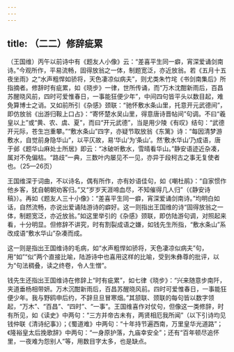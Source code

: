 ```yaml
---
---
---
```

title: （二二）修辞疵累
---




（王国维）丙午以前诗中有《题友人小像》云：“差喜平生同一癖，宵深爱诵剑南诗。”今观所作，平易流畅，固得放翁之一体，制题宽泛，亦近放翁。若《五月十五夜坐雨》之“水声粗悍如骄将，天色凄凉似病夫”，则尤类朱竹垞《书剑南集后》所指摘者。修辞时有疵累，如《晓步》一律，世所传诵，而“万木沈酣新雨后，百昌苏醒晓风前，四时可爱惟春日，一事能狂便少年”，中间四句皆平头以数目起，难免算博士之诮。又如前所引《杂感》颈联：“驰怀敷水条山里，托意开元武德间”，即仿放翁《出游归鞍上口占》：“寄怀楚水吴山里，得意唐诗晋帖间”句调。不曰“羲皇以上”或“黄、农、虞、夏”，而曰“开元武德”，当是用少陵《有叹》结句：“武德开元际，苍生岂重攀。”“敷水条山”四字，亦疑节取放翁《东篱》诗：“每因清梦游敷水，自觉前身隐华山”，以平仄故，易‘华山’为‘条山’。然‘敷水华山’乃成语，唐于邺《题华山麻处士所居》即云：“冰破听敷水，雪晴看华山。”静安语迹近杂凑，属对不免偏枯。“路歧”一典，三数叶内屡见不一见，亦异于段柯古之事无复使者也。（25—26页）

王国维深于词曲，不以诗名，偶有所作，亦有妙语佳句，如《嘲杜鹃》：“自家惯作他乡客，犹自朝朝劝客归。”又“岁岁天涯啼血尽，不知催得几人归”（《静安诗稿》）。再如《题友人三十小像》：“差喜平生同一癖，宵深爱诵剑南诗。”均明白如话，自然流畅，亦说出爱诵陆游诗的癖好。这一则指出王国维的诗“固得放翁之一体，制题宽泛，亦近放翁。”如这里举引的《杂感》颈联，即仿陆游句调，对照起来看，十分明显。但修辞不讲究，时有割裂成语之嫌，如钱先生所指，“敷水条山”系改成语“敷水华山”杂凑而成。

这一则是指出王国维诗的毛病，如“水声粗悍如骄将，天色凄凉似病夫”句，用“如”“似”两个直接比喻，陆游诗中也喜用这样的比喻，受到朱彝尊的批评，以为“句法稠叠，读之终卷，令人生憎”。

钱先生还指出王国维诗在修辞上“时有疵累”，如七律《晓步》：“兴来随意步南阡，夹道垂杨相带妍。万木沉酣新雨后，百昌苏醒晓风前。四时可爱惟春日，一事能狂便少年。我与野鸥申后约，不辞旦旦冒寒烟。”其颔联、颈联的每句皆以数字领起，“万木”、“百昌”、“四时”、“一事”。王国维喜作对仗句，但像这一类修辞，时有所见，如《读史》中两句：“三方并帝古未有，两贤相厄我所闻”（以下引诗均见钱仲联《清诗纪事》）；《蜀道难》中两句：“十年持节遍西南，万里皇华光道路”；《隆裕皇太后挽歌辞》中两句：“一身原护落，九庙幸安全”；还有“百年顿尽追怀里，一夜难为怨别人”等，用数目字太多，也是缺点。